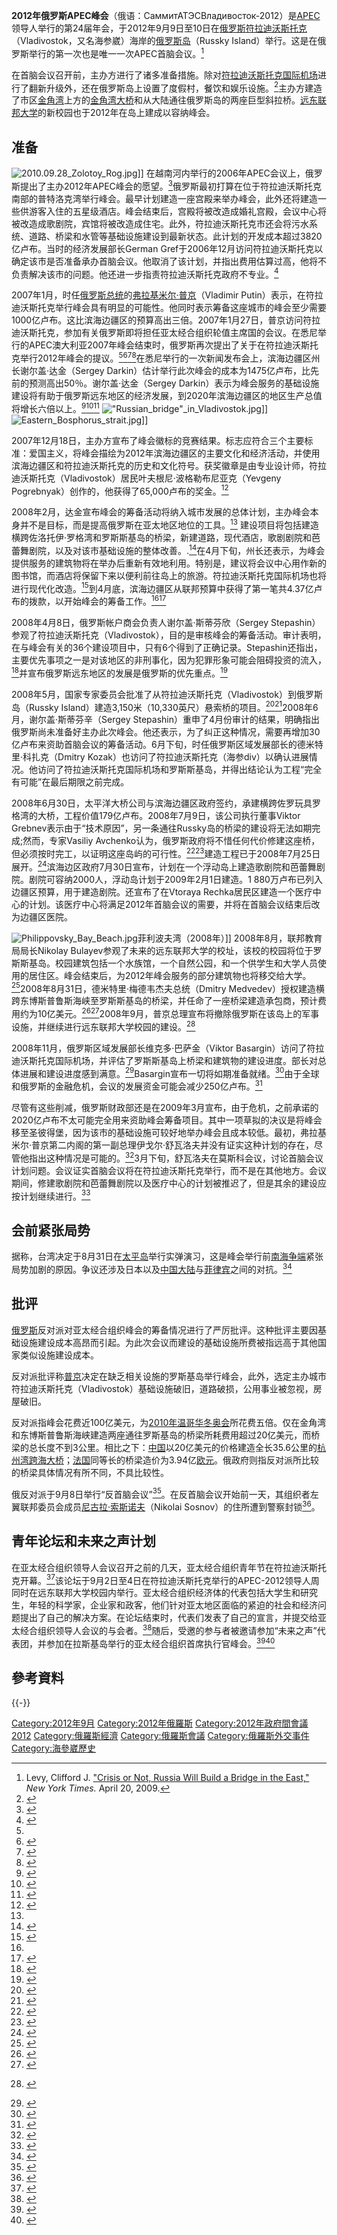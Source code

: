 {{Infobox summit meeting
| name = 
| other_titles = 
| logo = 
| logo_alt = 
| logo_size = 
| image = APEC Russia 2012.jpg
| alt = 
| caption = 2012年俄罗斯APEC峰会
| keypoints = 
| country = [[俄罗斯|俄罗斯]]
| date =2012年9月9日至10日
| venues = [[符拉迪沃斯托克|符拉迪沃斯托克]]（Fladivostok）海岸的拉斯基岛（Russky Island）
| follows = [[2011年美国APEC峰会|2011年美国APEC峰会]]
| precedes = [[2013年印度尼西亚APEC峰会|2013年印度尼西亚APEC峰会]]
| website = 
}}
'''2012年俄罗斯APEC峰会'''（俄语：СаммитАТЭСВладивосток-2012）是[[APEC|APEC]]领导人举行的第24届年会，于2012年9月9日至10日在[[俄罗斯|俄罗斯]][[海參崴|符拉迪沃斯托克]]（Vladivostok，又名海参崴）海岸的[[俄罗斯岛|俄罗斯岛]]（Russky Island）举行。这是在俄罗斯举行的第一次也是唯一一次APEC首脑会议。<ref name="nyt2009">Levy, Clifford J. [https://www.nytimes.com/2009/04/21/world/europe/21russia.html?scp=1&sq=summit%202012&st=cse   "Crisis or Not, Russia Will Build a Bridge in the East,"] {{Wayback|url=https://www.nytimes.com/2009/04/21/world/europe/21russia.html?scp=1&sq=summit%202012&st=cse |date=20200721113608 }} ''New York Times.'' April 20, 2009.</ref>

在首脑会议召开前，主办方进行了诸多准备措施。除对[[符拉迪沃斯托克国际机场|符拉迪沃斯托克国际机场]]进行了翻新升级外，还在俄罗斯岛上设置了度假村，餐饮和娱乐设施。<ref name="vladnews310107">{{cite news |url=http://vn.vladnews.ru/issue554/Special_reports/Putin_proposes_Russky_Island_venue_for_APEC2012 |title=Putin proposes Russky Island venue for APEC-2012 |location=[[Vladivostok|Vladivostok]] |date=2007-01-31 |publisher=[[Vladivostok_News|Vladivostok News]] |accessdate=2009-02-11 |archiveurl=https://web.archive.org/web/20090215210519/http://vn.vladnews.ru/issue554/Special_reports/Putin_proposes_Russky_Island_venue_for_APEC2012 |archivedate=2009-02-15 |dead-url=yes }}</ref>主办方建造了市区[[金角湾_(海参崴)|金角湾]]上方的[[金角湾大桥|金角湾大桥]]和从大陆通往俄罗斯岛的两座巨型斜拉桥。[[远东联邦大学|远东联邦大学]]的新校园也于2012年在岛上建成以容纳峰会。

==准备==
[[File:2010.09.28_Zolotoy_Rog.jpg|thumb]]]]
在越南河内举行的2006年APEC会议上，俄罗斯提出了主办2012年APEC峰会的愿望。<ref name="ria201108">{{cite news|url=http://en.rian.ru/russia/20081120/118431402.html|title=Russian APEC 2012 funds intact, extra expenses to be streamlined|location=[[Moscow|Moscow]]|date=2008-10-20|publisher=[[RIA_Novosti|RIA Novosti]]|accessdate=2009-02-11|archive-date=2013-05-13|archive-url=https://web.archive.org/web/20130513151657/http://en.rian.ru/russia/20081120/118431402.html|dead-url=no}}</ref>俄罗斯最初打算在位于符拉迪沃斯托克南部的普特洛克湾举行峰会。最早计划建造一座宫殿来举办峰会，此外还将建造一些供游客入住的五星级酒店。峰会结束后，宫殿将被改造成婚礼宫殿，会议中心将被改造成歌剧院，宾馆将被改造成住宅。此外，符拉迪沃斯托克市还会将污水系统、道路、桥梁和水管等基础设施建设到最新状态。此计划的开发成本超过3820亿卢布。当时的经济发展部长German Gref于2006年12月访问符拉迪沃斯托克以确定该市是否准备承办首脑会议。他取消了该计划，并指出费用估算过高，他将不负责解决该市的问题。他还进一步指责符拉迪沃斯托克政府不专业。<ref>{{cite news|url=http://www.regnum.ru/news/760144.html|script-title=ru:Мошенник заработал на бизнесменах Владивостока более 100 тыс. долларов: обзор прессы Приморья|date=2005-12-25|publisher=[[REGNUM_News_Agency|Regnum]]|accessdate=2009-02-11|language=ru|archive-date=2020-08-20|archive-url=https://web.archive.org/web/20200820173647/https://regnum.ru/news/760144.html|dead-url=no}}</ref>

2007年1月，时任[[俄罗斯总统|俄罗斯总统]]的[[弗拉基米尔·普京|弗拉基米尔·普京]]（Vladimir Putin）表示，在符拉迪沃斯托克举行峰会具有明显的可能性。他同时表示筹备这座城市的峰会至少需要1000亿卢布。这比滨海边疆区的预算高出三倍。2007年1月27日，普京访问符拉迪沃斯托克，参加有关俄罗斯即将担任亚太经合组织轮值主席国的会议。在悉尼举行的APEC澳大利亚2007年峰会结束时，俄罗斯再次提出了关于在符拉迪沃斯托克举行2012年峰会的提议。<ref name="vladnews310107" /><ref>{{cite news|url=http://www.russiatoday.com/features/news/18022|archive-url=https://archive.is/20130202022426/http://www.russiatoday.com/features/news/18022|archive-date=2013-02-02|title=Russia Close-Up: Primorsky's forgotten island|date=2007-12-05|publisher=[[Russia_Today|Russia Today]]|accessdate=2009-02-12|dead-url=yes}}</ref ><ref>{{cite web|url=http://www.kremlin.ru/eng/text/news/2007/09/143568.shtml|title=The fifteenth summit of the Asia-Pacific Economic Cooperation Forum has ended in Sydney.|date=2007-09-09|publisher=[[President_of_Russia|President of Russia]]|accessdate=2009-02-11}}{{Dead link|date=2018-09 |bot=InternetArchiveBot |fix-attempted=yes }}</ref><ref>{{cite news|url=http://www.smh.com.au/news/opinion/from-sydney-head-towards-vladivostok/2007/09/06/1188783414011.html?page=fullpage#contentSwap1|title=From Sydney head towards Vladivostok|last=Putin|first=Vladimir|author-link=Vladimir Putin|date=2007-09-07|publisher=[[Sydney_Morning_Herald|Sydney Morning Herald]]|accessdate=2009-02-11|archive-date=2015-09-24|archive-url=https://web.archive.org/web/20150924203012/http://www.smh.com.au/news/opinion/from-sydney-head-towards-vladivostok/2007/09/06/1188783414011.html?page=fullpage#contentSwap1|dead-url=no}}</ref>在悉尼举行的一次新闻发布会上，滨海边疆区州长谢尔盖·达金（Sergey Darkin）估计举行此次峰会的成本为1475亿卢布，比先前的预测高出50％。谢尔盖·达金（Sergey Darkin）表示为峰会服务的基础设施建设将有助于俄罗斯远东地区的经济发展，到2020年滨海边疆区的地区生产总值将增长六倍以上。<ref>{{cite news|url=http://vn.vladnews.ru/issue585/Special_reports/Russia_to_host_APEC2012|title=Russia to host APEC-2012|location=[[Vladivostok|Vladivostok]]|date=2007-09-11|publisher=[[Vladivostok_News|Vladivostok News]]|accessdate=2009-02-11|archive-url=https://web.archive.org/web/20090426065329/http://vn.vladnews.ru/issue585/Special_reports/Russia_to_host_APEC2012|archive-date=2009-04-26|dead-url=yes}}</ref><ref>{{cite news|url=http://www.regnum.ru/news/882259.html|script-title=ru:Губернатор Приморья: Объем необходимых инвестиций к саммиту АТЭС составляет 147,5 млрд рублей|date=2007-09-10|publisher=[[REGNUM_News_Agency|Regnum]]|accessdate=2009-02-11|language=ru|archive-date=2020-08-20|archive-url=https://web.archive.org/web/20200820164102/https://regnum.ru/news/882259.html|dead-url=no}}</ref><ref>{{cite news|url=http://vladivostoktimes.ru/show.php?id=3462|title=150 Billion Rubles will Arrive in Primorye for APEC Forum Preparations|location=[[Vladivostok|Vladivostok]]|date=2006-11-03|publisher=[[Vladivostok_Times|Vladivostok Times]]|accessdate=2009-02-11|archive-url=https://web.archive.org/web/20110716200309/http://vladivostoktimes.ru/show.php?id=3462|archive-date=2011-07-16|dead-url=yes}}</ref>
[[File:"Russian_bridge"_in_Vladivostok.jpg|thumb]]]]
[[File:Eastern_Bosphorus_strait.jpg|thumb]]]]

2007年12月18日，主办方宣布了峰会徽标的竞赛结果。标志应符合三个主要标准：爱国主义，将峰会描绘为2012年滨海边疆区的主要文化和经济活动，并使用滨海边疆区和符拉迪沃斯托克的历史和文化符号。获奖徽章是由专业设计师，符拉迪沃斯托克（Vladivostok）居民叶夫根尼·波格勒布尼亚克（Yevgeny Pogrebnyak）创作的，他获得了65,000卢布的奖金。<ref>{{cite news|url=http://www.regnum.ru/news/933577.html|script-title=ru:Во Владивостоке определен победитель конкурса "Эмблема АТЭС-2012"|date=2007-12-18|publisher=[[REGNUM_News_Agency|Regnum]]|accessdate=2009-02-11|language=ru|archive-date=2020-08-20|archive-url=https://web.archive.org/web/20200820165536/https://regnum.ru/news/933577.html|dead-url=no}}</ref>

2008年2月，达金宣布峰会的筹备活动将纳入城市发展的总体计划，主办峰会本身并不是目标，而是提高俄罗斯在亚太地区地位的工具。<ref name="nyt2009"/> 建设项目将包括建造横跨佐洛托伊·罗格湾和罗斯斯基岛的桥梁，新建道路，现代酒店，歌剧剧院和芭蕾舞剧院，以及对该市基础设施的整体改善。.<ref>{{cite news|url=http://www.regnum.ru/news/782154.html|script-title=ru:Губернатор Приморья: Завершается разработка единого проекта развития Владивостока|date=2007-02-14|publisher=[[REGNUM_News_Agency|Regnum]]|accessdate=2009-02-11|language=ru|archive-date=2020-08-20|archive-url=https://web.archive.org/web/20200820175733/https://regnum.ru/news/782154.html|dead-url=no}}</ref>在4月下旬，州长还表示，为峰会提供服务的建筑物将在举办后重新有效地利用。特别是，建议将会议中心用作新的图书馆，而酒店将保留下来以便利前往岛上的旅游。符拉迪沃斯托克国际机场也将进行现代化改造。<ref name="#1">{{cite news|url=http://www.regnum.ru/news/808522.html|script-title=ru:Губернатор Приморья: объекты, построенные к саммиту АТЭС, впоследствии будут использованы эффективно|date=2007-04-06|publisher=[[REGNUM_News_Agency|Regnum]]|accessdate=2009-02-11|language=ru|archive-date=2020-08-20|archive-url=https://web.archive.org/web/20200820164140/https://regnum.ru/news/808522.html|dead-url=no}}</ref>到4月底，滨海边疆区从联邦预算中获得了第一笔共4.37亿卢布的拨款，以开始峰会的筹备工作。<ref name="#1"/><ref>{{cite news|url=http://www.regnum.ru/news/818910.html|script-title=ru:Приморье получило первые 437 миллионов рублей на подготовку к саммиту АТЭС|date=2007-04-26|publisher=[[REGNUM_News_Agency|Regnum]]|accessdate=2009-02-11|language=ru|archive-date=2020-08-20|archive-url=https://web.archive.org/web/20200820164115/https://regnum.ru/news/818910.html|dead-url=no}}</ref>

2008年4月8日，俄罗斯帐户商会负责人谢尔盖·斯蒂芬欣（Sergey Stepashin）参观了符拉迪沃斯托克（Vladivostok），目的是审核峰会的筹备活动。审计表明，在与峰会有关的36个建设项目中，只有6个得到了正确记录。Stepashin还指出，主要优先事项之一是对该地区的非刑事化，因为犯罪形象可能会阻碍投资的流入，<ref>{{cite news|url=http://www.regnum.ru/news/983216.html|script-title=ru:Председатель Счетной палаты РФ проверяет в Приморье ход подготовки к саммиту АТЭС|date=2008-04-08|publisher=[[REGNUM_News_Agency/Regnum|REGNUM News Agency\Regnum]]|accessdate=2009-02-11|language=ru|archive-date=2020-08-20|archive-url=https://web.archive.org/web/20200820170025/https://regnum.ru/news/983216.html|dead-url=no}}</ref>并宣布俄罗斯远东地区的发展是俄罗斯的优先重点。<ref>{{cite news|url=http://www.regnum.ru/news/983710.html|script-title=ru:Сергей Степашин: Дальний Восток и Приморье входят в сферу особого внимания правительства РФ|date=2008-04-08|publisher=[[REGNUM_News_Agency|Regnum]]|accessdate=2009-02-11|language=ru|archive-date=2020-08-20|archive-url=https://web.archive.org/web/20200820164108/https://regnum.ru/news/983710.html|dead-url=no}}</ref>

2008年5月，国家专家委员会批准了从符拉迪沃斯托克（Vladivostok）到俄罗斯岛（Russky Island）建造3,150米（10,330英尺）悬索桥的项目。<ref>{{cite news|url=http://www.regnum.ru/news/1001843.html|script-title=ru:Главгосэкспертиза дала положительное заключение на проект моста на остров Русский (Приморье)|date=2008-05-19|publisher=[[REGNUM_News_Agency|Regnum]]|accessdate=2009-02-11|language=ru|archive-date=2020-08-20|archive-url=https://web.archive.org/web/20200820165014/https://regnum.ru/news/1001843.html|dead-url=no}}</ref><ref>{{cite news|url=http://www.bridgeweb.com/news/fullstory.php/aid/1553/Russian_president_signs_bridge_decree.html|title=Russian president signs bridge decree|date=2008-09-04|publisher=Bridge Design and Engineering|accessdate=2009-02-12|archiveurl=https://web.archive.org/web/20090207231715/http://www.bridgeweb.com/news/fullstory.php/aid/1553/Russian_president_signs_bridge_decree.html|archivedate=2009-02-07|dead-url=yes}}</ref>2008年6月，谢尔盖·斯蒂芬辛（Sergey Stepashin）重申了4月份审计的结果，明确指出俄罗斯尚未准备好主办此次峰会。他还表示，为了纠正这种情况，需要再增加30亿卢布来资助首脑会议的筹备活动。6月下旬，时任俄罗斯区域发展部长的德米特里·科扎克（Dmitry Kozak）也访问了符拉迪沃斯托克（海参div）以确认进展情况。他访问了符拉迪沃斯托克国际机场和罗斯斯基岛，并得出结论认为工程“完全有可能”在最后期限之前完成。

2008年6月30日，太平洋大桥公司与滨海边疆区政府签约，承建横跨佐罗玩具罗格湾的大桥，工程价值179亿卢布。2008年7月9日，该公司执行董事Viktor Grebnev表示由于“技术原因”，另一条通往Russky岛的桥梁的建设将无法如期完成;然而，专家Vasiliy Avchenko认为，俄罗斯政府将不惜任何代价修建这座桥，但必须按时完工，以证明这座岛屿的可行性。<ref>{{cite news|url=http://eng.expert.ru/articles/2008/07/10/russkiy/|title=Image Is Nothing|last=Avchenko|first=Vasiliy|date=2008-07-10|publisher=[[Expert_(magazine)|Expert]]|accessdate=2009-02-12|archive-url=https://web.archive.org/web/20080801205710/http://eng.expert.ru/articles/2008/07/10/russkiy/|archive-date=2008-08-01|dead-url=yes}}</ref><ref>{{cite news|url=http://www.regnum.ru/news/1025675.html|script-title=ru:Мост на остров Русский в Приморье не успеют построить к саммиту АТЭС-2012|date=2008-07-10|publisher=[[REGNUM_News_Agency|Regnum]]|accessdate=2009-02-11|language=ru|archive-date=2020-08-20|archive-url=https://web.archive.org/web/20200820164105/https://regnum.ru/news/1025675.html|dead-url=no}}</ref>建造工程已于2008年7月25日展开。<ref>{{cite news|url=http://www.regnum.ru/news/1031785.html|script-title=ru:Во Владивостоке начинается строительство моста через бухту Золотой Рог (Приморье)|date=2008-07-24|publisher=[[REGNUM_News_Agency|Regnum]]|accessdate=2009-02-11|language=ru|archive-date=2012-02-24|archive-url=https://web.archive.org/web/20120224091549/http://www.regnum.ru/news/1031785.html|dead-url=no}}</ref>滨海边区政府7月30日宣布，计划在一个浮动岛上建造歌剧院和芭蕾舞剧院。剧院可容纳2000人，浮动岛计划于2009年2月1日建造。1 880万卢布已列入边疆区预算，用于建造剧院。还宣布了在Vtoraya Rechka居民区建造一个医疗中心的计划。该医疗中心将满足2012年首脑会议的需要，并将在首脑会议结束后改为边疆区医院。

[[File:Philippovsky_Bay_Beach.jpg|thumbnail]]菲利波夫湾（2008年）]]
2008年8月，联邦教育局局长Nikolay Bulayev参观了未来的远东联邦大学的校址，该校的校园将位于罗斯斯基岛。校园建筑包括一个水族馆，一个自然公园，和一个供学生和大学人员使用的居住区。峰会结束后，为2012年峰会服务的部分建筑物也将移交给大学。<ref>{{cite news|url=http://www.regnum.ru/news/1035228.html|script-title=ru:Глава Рособразования ознакомится с ходом строительства университета на о. Русский (Приморье)|date=2008-08-01|publisher=[[REGNUM_News_Agency|Regnum]]|accessdate=2009-02-11|language=ru|archive-date=2020-10-27|archive-url=https://web.archive.org/web/20201027114900/https://regnum.ru/news/1035228.html|dead-url=no}}</ref>2008年8月31日，德米特里·梅德韦杰夫总统（Dmitry Medvedev）授权建造横跨东博斯普鲁斯海峡至罗斯斯基岛的桥梁，并任命了一座桥梁建造承包商，预计费用约为10亿美元。<ref>{{Cite Russian law|ru_entity=Президент России|ru_type=УКАЗ|ru_number=1277|ru_date=2008-08-31|ru_title=Об обеспечении реализации мероприятий по созданию объектов инфраструктуры, необходимой для проведения форума "Азиатско-тихоокеанское экономическое сотрудничество" в 2012 году|ru_url=http://document.kremlin.ru/doc.asp?ID=047654|en_entity=[[President_of_Russia|President of Russia]]|en_type=[[Ukaz|Ukaz]]|en_number=1277|en_date=2008-08-31|en_title=On support for fulfilling measures for constructing infrastructure objects needed for forum "APEC" in 2012|en_url=http://document.kremlin.ru/doc.asp?ID=047654}}</ref><ref>{{cite news|url=http://en.rian.ru/russia/20080903/116518193.html|title=Medvedev orders $1bln bridge in Far East for 2012 APEC summit|location=[[Sochi|Sochi]]|date=2008-09-03|publisher=[[RIA_Novosti|RIA Novosti]]|accessdate=2009-02-12|archive-date=2011-11-04|archive-url=https://web.archive.org/web/20111104150834/http://en.rian.ru/russia/20080903/116518193.html|dead-url=no}}</ref>2008年9月，普京总理宣布将撤除俄罗斯在该岛上的军事设施，并继续进行远东联邦大学校园的建设。<ref name="putin010908">{{cite web|url=http://premier.gov.ru/eng/visits/ru/51/460.html|title=Prime Minister Vladimir Putin spoke at a meeting on preparations for the APEC summit|date=2008-09-01|publisher=[[Prime_Minister_of_Russia|Prime Minister of Russia]]|accessdate=2009-02-11}} {{Dead link|date=2010-10|bot=H3llBot}}</ref>

2008年11月，俄罗斯区域发展部长维克多·巴萨金（Viktor Basargin）访问了符拉迪沃斯托克国际机场，并评估了罗斯斯基岛上桥梁和建筑物的建设进度。部长对总体进展和建设进度感到满意。<ref>{{cite news|url=http://www.regnum.ru/news/1083698.html|script-title=ru:Глава Минрегионразвития посетил во Владивостоке место строительства моста через Золотой Рог|date=2008-11-14|publisher=[[REGNUM_News_Agency|Regnum]]|accessdate=2009-02-11|language=ru|archive-date=2020-08-20|archive-url=https://web.archive.org/web/20200820164113/https://regnum.ru/news/1083698.html|dead-url=no}}</ref>Basargin宣布一切将如期准备就绪。<ref>{{cite news|url=http://www.regnum.ru/news/1084418.html|script-title=ru:Глава Минрегионразвития пообещал построить все объекты саммита АТЭС в срок (Приморье)|date=2008-11-17|publisher=[[REGNUM_News_Agency|Regnum]]|accessdate=2009-02-11|language=ru|archive-date=2020-08-20|archive-url=https://web.archive.org/web/20200820164111/https://regnum.ru/news/1084418.html|dead-url=no}}</ref>由于全球和俄罗斯的金融危机，会议的发展资金可能会减少250亿卢布。<ref>{{cite news|url=http://en.rian.ru/russia/20081120/118431402.html|title=Russia Russian APEC 2012 funds intact, extra expenses to be streamlined|location=[[Moscow|Moscow]]|date=2008-11-20|publisher=[[RIA_Novosti|RIA Novosti]]|accessdate=2009-02-12|archive-date=2013-05-13|archive-url=https://web.archive.org/web/20130513151657/http://en.rian.ru/russia/20081120/118431402.html|dead-url=no}}</ref>

<!-- Deleted image removed: [[File:Far_Eastern_Federal_University_vladivostok.jpg|thumbnail]] -->
尽管有这些削减，俄罗斯财政部还是在2009年3月宣布，由于危机，之前承诺的2020亿卢布不太可能完全用来资助峰会筹备项目。其中一项草拟的决议是将峰会移至圣彼得堡，因为该市的基础设施可较好地举办峰会且成本较低。最初，弗拉基米尔·普京第二内阁的第一副总理伊戈尔·舒瓦洛夫并没有证实这种计划的存在，尽管他指出这种情况是可能的。<ref>{{cite news|url=http://www.regnum.ru/news/1132119.html|script-title=ru:Из-за кризиса Минфин предлагает сократить расходы на подготовку саммита АТЭС во Владивостоке|date=2009-03-03|publisher=[[REGNUM_News_Agency|Regnum]]|accessdate=2009-03-04|archiveurl=https://web.archive.org/web/20090314050507/http://regnum.ru/news/1132119.html|archivedate=2009-03-14|dead-url=no|language=ru}}</ref>3月下旬，舒瓦洛夫在莫斯科会议，讨论首脑会议计划问题。会议证实首脑会议将在符拉迪沃斯托克举行，而不是在其他地方。会议期间，修建歌剧院和芭蕾舞剧院以及医疗中心的计划被推迟了，但是其余的建设应按计划继续进行。<ref>{{cite news|url=http://www.regnum.ru/news/1139045.html|script-title=ru:Глава Владивостока: В Москве опровергнуты разговоры о прекращении финансирования "большой стройки"|date=2009-03-19|publisher=[[REGNUM_News_Agency|Regnum]]|accessdate=2009-03-20|language=ru|archive-date=2020-08-20|archive-url=https://web.archive.org/web/20200820173721/https://regnum.ru/news/1139045.html|dead-url=no}}</ref>

==会前紧张局势==
据称，台湾决定于8月31日在[[太平岛|太平岛]]举行实弹演习，这是峰会举行前[[南海争端|南海争端]]紧张局势加剧的原因。争议还涉及日本以及[[中国大陆|中国大陆]]与[[菲律宾|菲律宾]]之间的对抗。<ref>{{cite news | url=https://www.bloomberg.com/news/2012-08-30/taiwan-drills-may-elevate-asia-maritime-tensions-as-apec-to-meet.html | work=Bloomberg | title=Taiwan Drills May Elevate Asia Sea Tensions as APEC to Meet | accessdate=2020-07-23 | archive-date=2012-09-03 | archive-url=https://web.archive.org/web/20120903001300/http://www.bloomberg.com/news/2012-08-30/taiwan-drills-may-elevate-asia-maritime-tensions-as-apec-to-meet.html | dead-url=no }}</ref>
==批评==
[[俄罗斯|俄罗斯]]反对派对亚太经合组织峰会的筹备情况进行了严厉批评。这种批评主要因基础设施建设成本高昂而引起。为此次会议而建设的基础设施所费被指远高于其他国家类似设施建设成本。

反对派批评称[[普京|普京]]决定在缺乏相关设施的罗斯基岛举行峰会，此外，选定主办城市符拉迪沃斯托克（Vladivostok）基础设施破旧，道路破损，公用事业被忽视，房屋破旧。

反对派指峰会花费近100亿美元，为[[2010年冬季奥林匹克运动会|2010年温哥华冬奥会]]所花费五倍。仅在金角湾和东博斯普鲁斯海峡建造两座通往罗斯基岛的桥梁所耗费用超过20亿美元，而桥梁的总长度不到3公里。相比之下：[[中国|中国]]以20亿美元的价格建造全长35.6公里的[[杭州湾跨海大桥|杭州湾跨海大桥]]；[[法国|法国]]同等长的桥梁造价为3.94亿[[欧元|欧元]]。俄政府则指反对派所比较的桥梁具体情况有所不同，不具比较性。

俄反对派于9月8日举行“反首脑会议”<ref>{{Cite news|title=Оппозиция организует в Приморье закрытый «Антисаммит АТЭС»|url=http://www.rosbalt.ru/federal/2012/09/07/1031548.html|work=Росбалт|date=2012-09-07|accessdate=2018-02-14|archive-date=2016-03-04|archive-url=https://web.archive.org/web/20160304123750/http://www.rosbalt.ru/federal/2012/09/07/1031548.html|dead-url=no}}</ref>。在反首脑会议开始前一天，其组织者左翼联邦委员会成员[[尼古拉·索斯诺夫|尼古拉·索斯诺夫]]（Nikolai Sosnov）的住所遭到警察封锁<ref>{{Cite news|title=Квартиру организатора «антисаммита» во Владивостоке «осадили» полицейские|url=http://www.rosbalt.ru/federal/2012/09/07/1031644.html|work=Росбалт|date=2012-09-07|accessdate=2018-02-14|archive-date=2016-03-04|archive-url=https://web.archive.org/web/20160304120315/http://www.rosbalt.ru/federal/2012/09/07/1031644.html|dead-url=no}}</ref>。
== 青年论坛和未来之声计划 ==
在亚太经合组织领导人会议召开之前的几天，亚太经合组织青年节在符拉迪沃斯托克开幕。<ref>{{cite web|url=http://apec2012.ru/news/20120902/462890892.html|title=APEC Youth Festival opens in Vladivostok|accessdate=2013-04-17|publisher=Asia Pacific Economic Cooperation|date=2012-09-02|archive-url=https://web.archive.org/web/20130307020707/http://apec2012.ru/news/20120902/462890892.html|archive-date=2013-03-07|dead-url=yes}}</ref>该论坛于9月2日至4日在符拉迪沃斯托克举行的APEC-2012领导人周同时在远东联邦大学校园内举行。亚太经合组织经济体的代表包括大学生和研究生，年轻的科学家，企业家和政客，他们针对亚太地区面临的紧迫的社会和经济问题提出了自己的解决方案。在论坛结束时，代表们发表了自己的宣言，并提交给亚太经合组织领导人会议的与会者。<ref>{{cite web|url=http://english.ruvr.ru/2012_09_02/APEC-summit-week-Vladivostok-hosts-Youth-Forum/|title=APEC summit week: Vladivostok hosts Youth Forum|accessdate=17 April 2013|publisher=Asia Pacific Economic Cooperation|date=2012-09-02|archive-url=https://web.archive.org/web/20130512165856/http://english.ruvr.ru/2012_09_02/APEC-summit-week-Vladivostok-hosts-Youth-Forum/|archive-date=2013-05-12|dead-url=yes}}</ref>随后，受邀的参与者被邀请参加“未来之声”代表团，并参加在拉斯基岛举行的亚太经合组织首席执行官峰会。<ref>{{cite web|url=http://www.timmccready.nz/2012/10/01/apec-2012-vladivostok-russia/|title=APEC 2012: A Summary|accessdate=2013-04-17|publisher=Tim McCready|date=2012-10-11|archive-date=2020-09-25|archive-url=https://web.archive.org/web/20200925023019/https://www.timmccready.nz/2012/10/01/apec-2012-vladivostok-russia/|dead-url=no}}</ref><ref>{{cite web|url=http://apecvoices.org/|title=APEC 2012: A Summary|accessdate=2013-04-17|publisher=APEC Voices of the Future|date=2013-01-06|archive-date=2013-05-20|archive-url=https://web.archive.org/web/20130520082829/http://apecvoices.org/|dead-url=no}}</ref>

== 參考資料 ==
{{reflist|2}}
{{-}}
{{s-start}}
{{s-bef|before=[[2011年美國APEC峰會|2011年美國APEC峰會]]}}
{{s-ttl|title=[[亞太經濟合作會議|APEC峰會]]|years=2012}}
{{s-aft|after=[[2013年印度尼西亞APEC峰會|2013年印度尼西亞APEC峰會]]}}
{{end}}
{{亞洲太平洋經濟合作會議}}
{{APEC领袖}}
[[Category:2012年9月|Category:2012年9月]]
[[Category:2012年俄羅斯|Category:2012年俄羅斯]]
[[Category:2012年政府間會議|Category:2012年政府間會議]]
[[Category:APEC|2012]]
[[Category:俄羅斯經濟|Category:俄羅斯經濟]]
[[Category:俄羅斯會議|Category:俄羅斯會議]]
[[Category:俄羅斯外交事件|Category:俄羅斯外交事件]]
[[Category:海參崴歷史|Category:海參崴歷史]]